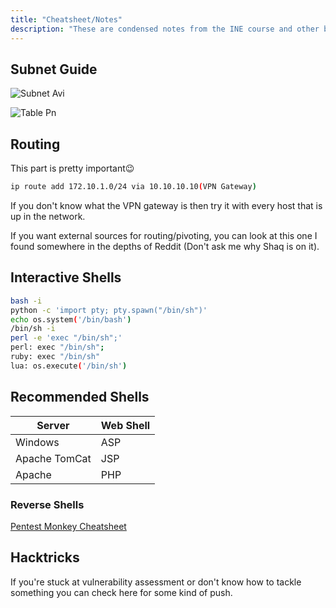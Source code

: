 ```yaml
---
title: "Cheatsheet/Notes"
description: "These are condensed notes from the INE course and other blogs and articles."
---
```


## Subnet Guide

![Subnet Avi](/images/subnet.avif)

![Table Pn](/images/table.png)

## Routing

<Check>
  This part is pretty important😉
</Check>

```bash
ip route add 172.10.1.0/24 via 10.10.10.10(VPN Gateway)
```

If you don't know what the VPN gateway is then try it with every host that is up in the network.

If you want external sources for routing/pivoting, you can look at this one I found somewhere in the depths of Reddit (Don't ask me why Shaq is on it).

<Card title="Explore Hidden Networks With Double Pivoting" icon="chart-network" href="https://pentest.blog/explore-hidden-networks-with-double-pivoting/" cta="Check it out">
  
</Card>

## Interactive Shells

```bash
bash -i
python -c 'import pty; pty.spawn("/bin/sh")'
echo os.system('/bin/bash')
/bin/sh -i
perl -e 'exec "/bin/sh";'
perl: exec "/bin/sh";
ruby: exec "/bin/sh"
lua: os.execute('/bin/sh')
```

## Recommended Shells

| Server        | Web Shell |
| ------------- | --------- |
| Windows       | ASP       |
| Apache TomCat | JSP       |
| Apache        | PHP       |

### Reverse Shells

[Pentest Monkey Cheatsheet](https://pentestmonkey.net/cheat-sheet/shells/reverse-shell-cheat-sheet)

## Hacktricks

If you're stuck at vulnerability assessment or don't know how to tackle something you can check here for some kind of push.


<Card title="Hacktricks" icon="book" href="book.hacktricks.wiki" cta="book.hacktricks.wiki">
  
</Card>